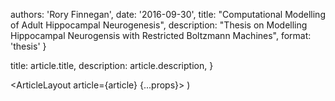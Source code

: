 

  authors: 'Rory Finnegan',
  date: '2016-09-30',
  title: "Computational Modelling of Adult Hippocampal Neurogenesis",
  description: "Thesis on Modelling Hippocampal Neurogensis with Restricted Boltzmann Machines",
  format: 'thesis'
}

  title: article.title,
  description: article.description,
}

  <ArticleLayout article={article} {...props}>
    <Markdown />
  </ArticleLayout>
)
